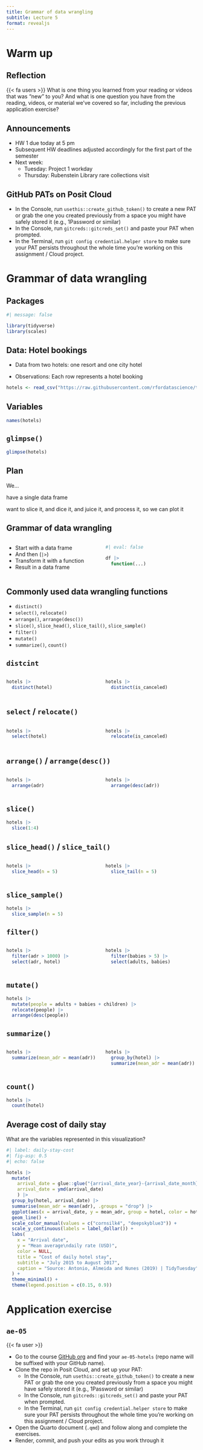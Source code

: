 ```yaml
---
title: Grammar of data wrangling
subtitle: Lecture 5
format: revealjs
---
```


# Warm up

## Reflection

::: question
{{< fa users >}} What is one thing you learned from your reading or videos that was "new" to you? And what is one question you have from the reading, videos, or material we've covered so far, including the previous application exercise?
:::

## Announcements

-   HW 1 due today at 5 pm
-   Subsequent HW deadlines adjusted accordingly for the first part of the semester
-   Next week:
    -   Tuesday: Project 1 workday
    -   Thursday: Rubenstein Library rare collections visit

## GitHub PATs on Posit Cloud

-   In the Console, run `usethis::create_github_token()` to create a new PAT or grab the one you created previously from a space you might have safely stored it (e.g., 1Password or similar)
-   In the Console, run `gitcreds::gitcreds_set()` and paste your PAT when prompted.
-   In the Terminal, run `git config credential.helper store` to make sure your PAT persists throughout the whole time you're working on this assignment / Cloud project.

# Grammar of data wrangling

## Packages

```r
#| message: false

library(tidyverse)
library(scales)
```

## Data: Hotel bookings

-   Data from two hotels: one resort and one city hotel

-   Observations: Each row represents a hotel booking

```r
hotels <- read_csv("https://raw.githubusercontent.com/rfordatascience/tidytuesday/master/data/2020/2020-02-11/hotels.csv")
```

## Variables {.smaller}

```r
names(hotels)
```

## `glimpse()` {.smaller}

```r
glimpse(hotels)
```

## Plan

We...

have a single data frame

want to slice it, and dice it, and juice it, and process it, so we can plot it

## Grammar of data wrangling

::: columns
::: {.column width="50%"}
-   Start with a data frame
-   And then (`|>`)
-   Transform it with a function
-   Result in a data frame
:::

::: {.column width="50%"}
```r
#| eval: false

df |>
  function(...)
```
:::
:::

## Commonly used data wrangling functions

-   `distinct()`
-   `select()`, `relocate()`
-   `arrange()`, `arrange(desc())`
-   `slice()`, `slice_head()`, `slice_tail()`, `slice_sample()`
-   `filter()`
-   `mutate()`
-   `summarize()`, `count()`

## `distcint`

::: columns
::: {.column width="50%"}
```r
hotels |> 
  distinct(hotel)
```
:::

::: {.column width="50%"}
```r
hotels |> 
  distinct(is_canceled)
```
:::
:::

## `select` / `relocate()` {.smaller}

::: columns
::: {.column width="50%"}
```r
hotels |> 
  select(hotel)
```
:::

::: {.column width="50%"}
```r
hotels |> 
  relocate(is_canceled)
```
:::
:::

## `arrange()` / `arrange(desc())` {.smaller}

::: columns
::: {.column width="50%"}
```r
hotels |> 
  arrange(adr)
```
:::

::: {.column width="50%"}
```r
hotels |> 
  arrange(desc(adr))
```
:::
:::

## `slice()`

```r
hotels |>
  slice(1:4)
```

## `slice_head()` / `slice_tail()` {.smaller}

::: columns
::: {.column width="50%"}
```r
hotels |> 
  slice_head(n = 5)
```
:::

::: {.column width="50%"}
```r
hotels |> 
  slice_tail(n = 5)
```
:::
:::

## `slice_sample()` {.smaller}

```r
hotels |> 
  slice_sample(n = 5)
```

## `filter()` {.smaller}

::: columns
::: {.column width="50%"}
```r
hotels |>
  filter(adr > 1000) |>
  select(adr, hotel)
```
:::

::: {.column width="50%"}
```r
hotels |> 
  filter(babies > 5) |>
  select(adults, babies)
```
:::
:::

## `mutate()` {.smaller}

```r
hotels |>
  mutate(people = adults + babies + children) |>
  relocate(people) |>
  arrange(desc(people))
```

## `summarize()` {.smaller}

::: columns
::: {.column width="50%"}
```r
hotels |>
  summarize(mean_adr = mean(adr))
```
:::

::: {.column width="50%"}
```r
hotels |>
  group_by(hotel) |>
  summarize(mean_adr = mean(adr))
```
:::
:::

## `count()` {.smaller}

```r
hotels |>
  count(hotel)
```

## Average cost of daily stay

::: task
What are the variables represented in this visualization?
:::

```r
#| label: daily-stay-cost
#| fig-asp: 0.5
#| echo: false

hotels |>
  mutate(
    arrival_date = glue::glue("{arrival_date_year}-{arrival_date_month}-{arrival_date_day_of_month}"),
    arrival_date = ymd(arrival_date)
    ) |>
  group_by(hotel, arrival_date) |>
  summarise(mean_adr = mean(adr), .groups = "drop") |>
  ggplot(aes(x = arrival_date, y = mean_adr, group = hotel, color = hotel)) +
  geom_line() +
  scale_color_manual(values = c("cornsilk4", "deepskyblue3")) +
  scale_y_continuous(labels = label_dollar()) +
  labs(
    x = "Arrival date",
    y = "Mean average\ndaily rate (USD)",
    color = NULL,
    title = "Cost of daily hotel stay",
    subtitle = "July 2015 to August 2017",
    caption = "Source: Antonio, Almeida and Nunes (2019) | TidyTuesday"
  ) +
  theme_minimal() +
  theme(legend.position = c(0.15, 0.9))
```

# Application exercise

## `ae-05` {.smaller}

::: task
{{< fa user >}}

-   Go to the course [GitHub org](https://github.com/sta113-f23) and find your `ae-05-hotels` (repo name will be suffixed with your GitHub name).
-   Clone the repo in Posit Cloud, and set up your PAT:
    -   In the Console, run `usethis::create_github_token()` to create a new PAT or grab the one you created previously from a space you might have safely stored it (e.g., 1Password or similar)
    -   In the Console, run `gitcreds::gitcreds_set()` and paste your PAT when prompted.
    -   In the Terminal, run `git config credential.helper store` to make sure your PAT persists throughout the whole time you're working on this assignment / Cloud project.
-   Open the Quarto document (`.qmd`) and follow along and complete the exercises.
-   Render, commit, and push your edits as you work through it
:::
